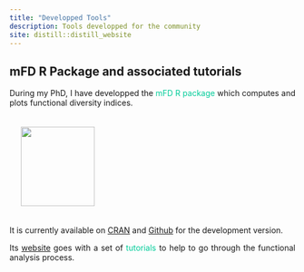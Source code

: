 ```yaml
---
title: "Developped Tools"
description: Tools developped for the community
site: distill::distill_website
---
```


<style>
body {
text-align: justify}
</style>


## mFD R Package and associated tutorials


During my PhD, I have developped the <span style="color: #00cc99;">mFD R package</span> which computes and plots functional diversity indices.


<img src="https://raw.githubusercontent.com/CmlMagneville/mFD/main/man/figures/hexasticker_mFD.png" style="height:140px; width:130px; padding:20px;"/>

It is currently available on [CRAN](https://cran.r-project.org/web/packages/mFD/index.html) and [Github](https://github.com/CmlMagneville/mFD) for the development version. 

Its [website](https://cmlmagneville.github.io/mFD/) goes with a set of <span style="color: #00cc99;">tutorials</span> to help to go through the functional analysis process.

